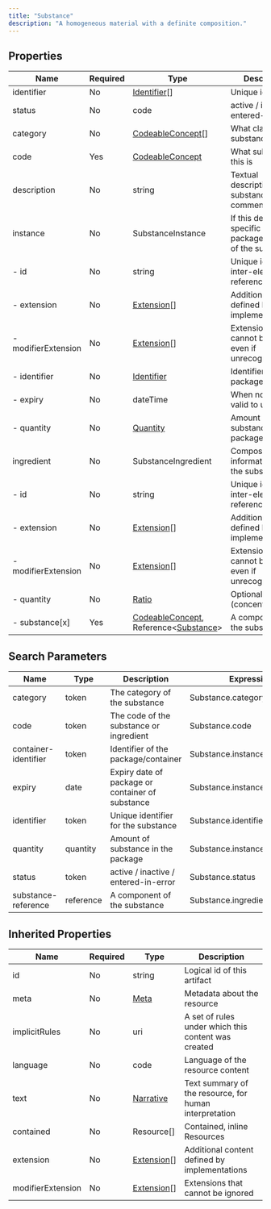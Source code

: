 ```yaml
---
title: "Substance"
description: "A homogeneous material with a definite composition."
---
```


## Properties

| Name                | Required | Type                                                                                                                                 | Description                                                     |
| ------------------- | -------- | ------------------------------------------------------------------------------------------------------------------------------------ | --------------------------------------------------------------- |
| identifier          | No       | [Identifier](/medical-api/fhir/data-types/identifier)[]                                                                              | Unique identifier                                               |
| status              | No       | code                                                                                                                                 | active / inactive / entered-in-error                            |
| category            | No       | [CodeableConcept](/medical-api/fhir/data-types/codeableconcept)[]                                                                    | What class/type of substance this is                            |
| code                | Yes      | [CodeableConcept](/medical-api/fhir/data-types/codeableconcept)                                                                      | What substance this is                                          |
| description         | No       | string                                                                                                                               | Textual description of the substance, comments                  |
| instance            | No       | SubstanceInstance                                                                                                                    | If this describes a specific package/container of the substance |
| - id                | No       | string                                                                                                                               | Unique id for inter-element referencing                         |
| - extension         | No       | [Extension](/medical-api/fhir/data-types/extension)[]                                                                                | Additional content defined by implementations                   |
| - modifierExtension | No       | [Extension](/medical-api/fhir/data-types/extension)[]                                                                                | Extensions that cannot be ignored even if unrecognized          |
| - identifier        | No       | [Identifier](/medical-api/fhir/data-types/identifier)                                                                                | Identifier of the package/container                             |
| - expiry            | No       | dateTime                                                                                                                             | When no longer valid to use                                     |
| - quantity          | No       | [Quantity](/medical-api/fhir/data-types/quantity)                                                                                    | Amount of substance in the package                              |
| ingredient          | No       | SubstanceIngredient                                                                                                                  | Composition information about the substance                     |
| - id                | No       | string                                                                                                                               | Unique id for inter-element referencing                         |
| - extension         | No       | [Extension](/medical-api/fhir/data-types/extension)[]                                                                                | Additional content defined by implementations                   |
| - modifierExtension | No       | [Extension](/medical-api/fhir/data-types/extension)[]                                                                                | Extensions that cannot be ignored even if unrecognized          |
| - quantity          | No       | [Ratio](/medical-api/fhir/data-types/ratio)                                                                                          | Optional amount (concentration)                                 |
| - substance[x]      | Yes      | [CodeableConcept](/medical-api/fhir/data-types/codeableconcept), Reference&lt;[Substance](/medical-api/fhir/resources/substance)&gt; | A component of the substance                                    |

## Search Parameters

| Name                 | Type      | Description                                      | Expression                     |
| -------------------- | --------- | ------------------------------------------------ | ------------------------------ |
| category             | token     | The category of the substance                    | Substance.category             |
| code                 | token     | The code of the substance or ingredient          | Substance.code                 |
| container-identifier | token     | Identifier of the package/container              | Substance.instance.identifier  |
| expiry               | date      | Expiry date of package or container of substance | Substance.instance.expiry      |
| identifier           | token     | Unique identifier for the substance              | Substance.identifier           |
| quantity             | quantity  | Amount of substance in the package               | Substance.instance.quantity    |
| status               | token     | active / inactive / entered-in-error             | Substance.status               |
| substance-reference  | reference | A component of the substance                     | Substance.ingredient.substance |

## Inherited Properties

| Name              | Required | Type                                                  | Description                                            |
| ----------------- | -------- | ----------------------------------------------------- | ------------------------------------------------------ |
| id                | No       | string                                                | Logical id of this artifact                            |
| meta              | No       | [Meta](/medical-api/fhir/data-types/meta)             | Metadata about the resource                            |
| implicitRules     | No       | uri                                                   | A set of rules under which this content was created    |
| language          | No       | code                                                  | Language of the resource content                       |
| text              | No       | [Narrative](/medical-api/fhir/data-types/narrative)   | Text summary of the resource, for human interpretation |
| contained         | No       | Resource[]                                            | Contained, inline Resources                            |
| extension         | No       | [Extension](/medical-api/fhir/data-types/extension)[] | Additional content defined by implementations          |
| modifierExtension | No       | [Extension](/medical-api/fhir/data-types/extension)[] | Extensions that cannot be ignored                      |
